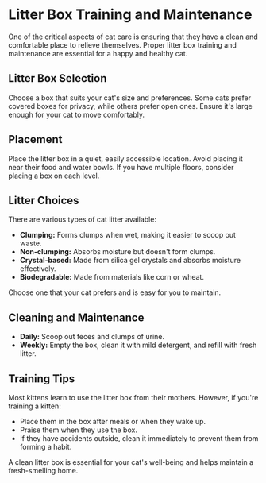 
# Litter Box Training and Maintenance

One of the critical aspects of cat care is ensuring that they have a clean and comfortable place to relieve themselves. Proper litter box training and maintenance are essential for a happy and healthy cat.

## Litter Box Selection

Choose a box that suits your cat's size and preferences. Some cats prefer covered boxes for privacy, while others prefer open ones. Ensure it's large enough for your cat to move comfortably.

## Placement

Place the litter box in a quiet, easily accessible location. Avoid placing it near their food and water bowls. If you have multiple floors, consider placing a box on each level.

## Litter Choices

There are various types of cat litter available:

- **Clumping:** Forms clumps when wet, making it easier to scoop out waste.
- **Non-clumping:** Absorbs moisture but doesn't form clumps.
- **Crystal-based:** Made from silica gel crystals and absorbs moisture effectively.
- **Biodegradable:** Made from materials like corn or wheat.

Choose one that your cat prefers and is easy for you to maintain.

## Cleaning and Maintenance

- **Daily:** Scoop out feces and clumps of urine.
- **Weekly:** Empty the box, clean it with mild detergent, and refill with fresh litter.

## Training Tips

Most kittens learn to use the litter box from their mothers. However, if you're training a kitten:

- Place them in the box after meals or when they wake up.
- Praise them when they use the box.
- If they have accidents outside, clean it immediately to prevent them from forming a habit.

A clean litter box is essential for your cat's well-being and helps maintain a fresh-smelling home.

